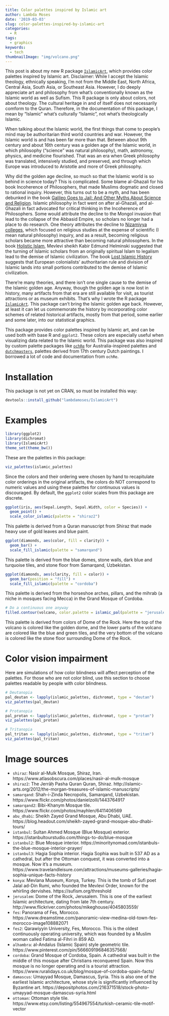 ```yaml
---
title: Color palettes inspired by Islamic art
author: Lambda Moses
date: '2019-03-03'
slug: color-palettes-inspired-by-islamic-art
categories:
  - R
tags:
  - graphics
keywords:
  - tech
thumbnailImage: "img/volcano.png"
---
```


This post is about my new R package [`IslamicArt`](https://github.com/lambdamoses/IslamicArt), which provides color palettes inspired by Islamic art. Disclaimer: While I accept the Islamic theology, ethnically speaking, I'm not from the Middle East, North Africa, Central Asia, South Asia, or Southeast Asia. However, I do deeply appreciate art and philosophy from what's conventionally known as the Islamic world as well as Sufism. This R package is only about colors, not about theology. The cultural heritage in and of itself does not necessarily comform to the Quran. Therefore, in the documentation of this package, I mean by "Islamic" what's culturally "Islamic", not what's theologically Islamic.

When talking about the Islamic world, the first things that come to people's mind may be authoritarian third world countries and war. However, the Islamic world is and has been far more than that. Between about 9th century and about 16th century was a golden age of the Islamic world, in which philosophy ("science" was natural philosophy), math, astronomy, physics, and medicine flourished. That was an era when Greek philosophy was translated, intensively studied, and preserved, and through which Europe was introduced to Aristotle and more of Greek philosophy.

Why did the golden age decline, so much so that the Islamic world is so behind in science today? This is complicated. Some blame al-Ghazali for his book Incoherence of Philosophers, that made Muslims dogmatic and closed to rational inquiry. However, this turns out to be a myth, and has been debunked in the book [Galileo Goes to Jail: And Other Myths About Science and Religion](https://www.goodreads.com/book/show/5543495-galileo-goes-to-jail). Islamic philosophy in fact went on after al-Ghazali, and al-Ghazali in fact advocated for critical thinking in the Incoherence of Philosophers. Some would attribute the decline to the Mongol invasion that lead to the collapse of the Abbasid Empire, so scholars no longer had a place to do research. One theory attributes the decline to [Nizamiyya colleges](https://en.qantara.de/content/the-decline-of-islamic-scientific-thought-dont-blame-it-on-al-ghazali), which focused on religious studies at the expense of scientific (I mean natural philosophy) inquiry, and as a result, becoming religious scholars became more attractive than becoming natural philosophers. In the book [Holistic Islam](https://www.goodreads.com/book/show/38325560-holistic-islam), Mevlevi sheikh Kabir Edmund Helminski suggested that the turning of Islamic scholars from an originally spiritual Islam to legalism lead to the demise of Islamic civilization. The book [Lost Islamic History](https://www.goodreads.com/book/show/20794875-lost-islamic-history) suggests that European colonialists' authoritarian rule and division of Islamic lands into small portions contributed to the demise of Islamic civilization. 

There're many theories, and there isn't one single cause to the demise of the Islamic golden age. Anyway, though the golden age is now lost in history, many artifacts from that era are still available for visit, as tourist attractions or as museum exhibits. That's why I wrote the R package [`IslamicArt`](https://github.com/lambdamoses/IslamicArt). This package can't bring the Islamic golden age back. However, at least it can let us commemorate the history by incorporating color schemes of related historical artifacts, mostly from that period, some earlier and some later, into our statistical graphics. 

This package provides color palettes inspired by Islamic art, and can be used both with base R and `ggplot2`. These colors are especially useful when visualizing data related to the Islamic world. This package was also inspired by custom palette packages like [`ochRe`](https://github.com/ropenscilabs/ochRe) for Australia-inspired palettes and [`dutchmasters`](https://github.com/EdwinTh/dutchmasters), palettes derived from 17th century Dutch paintings. I borrowed a lot of code and documentation from `ochRe`.

# Installation
This package is not yet on CRAN, so must be installed this way:
```r
devtools::install_github("lambdamoses/IslamicArt")
```

# Examples
```r
library(ggplot2)
library(dichromat)
library(IslamicArt)
theme_set(theme_bw())
```

These are the palettes in this package:

```r
viz_palettes(islamic_palettes)
```

Since the colors and their ordering were chosen by hand to recapitulate color orderings in the original artifacts, the colors do NOT correspond to numeric values and using these palettes for continuous values is discouraged. By default, the `ggplot2` color scales from this package are discrete.

```r
ggplot(iris, aes(Sepal.Length, Sepal.Width, color = Species)) +
  geom_point() +
  scale_color_islamic(palette = "shiraz2")
```

This palette is derived from a Quran manuscript from Shiraz that made heavy use of gold leaves and blue paint.

```r
ggplot(diamonds, aes(color, fill = clarity)) +
  geom_bar() +
  scale_fill_islamic(palette = "samarqand")
```

This palette is derived from the blue domes, stone walls, dark blue and turquoise tiles, and stone floor from Samarqand, Uzbekistan.

```r
ggplot(diamonds, aes(clarity, fill = color)) +
  geom_bar(position = "fill") +
  scale_fill_islamic(palette = "cordoba")
```

This palette is derived from the horseshoe arches, pillars, and the mihrab (a niche in mosques facing Mecca) in the Grand Mosque of Cordoba.

```r
# Do a continuous one anyway
filled.contour(volcano, color.palette = islamic_pal(palette = "jerusalem"), asp = 1)
```

This palette is derived from colors of Dome of the Rock. Here the top of the volcano is colored like the golden dome, and the lower parts of the volcano are colored like the blue and green tiles, and the very bottom of the volcano is colored like the stone floor surrounding Dome of the Rock.

# Color vision impairment
Here are simulations of how color blindness will affect perception of the palettes. For those who are not color blind, use this section to choose palettes readable by people with color blindness.
```r
# Deutanopia
pal_deutan <- lapply(islamic_palettes, dichromat, type = "deutan")
viz_palettes(pal_deutan)
```

```r
# Protanopia
pal_protan <- lapply(islamic_palettes, dichromat, type = "protan")
viz_palettes(pal_protan)
```

```r
# Tritanopia
pal_tritan <- lapply(islamic_palettes, dichromat, type = "tritan")
viz_palettes(pal_tritan)
```

# Image sources
* `shiraz`: Nasir al-Mulk Mosque, Shiraz, Iran. https://www.atlasobscura.com/places/nasir-al-mulk-mosque
* `shiraz2`: The Jerrāḥ Pasha Quran Quran, Shiraz. http://islamic-arts.org/2012/the-morgan-treasures-of-islamic-manuscripts/
* `samarqand`: Shah-i-Zinda Necropolis, Samarqand, Uzbekistan. https://www.flickr.com/photos/danielzolli/1443764917
* `samarqand2`: Bibi-Khanym Mosque tile. https://www.flickr.com/photos/mayhlen/6411406569
* `abu_dhabi`: Sheikh Zayed Grand Mosque, Abu Dhabi, UAE. https://blog.headout.com/sheikh-zayed-grand-mosque-abu-dhabi-tours/
* `istanbul`: Sultan Ahmed Mosque (Blue Mosque) exterior. https://istanbultourstudio.com/things-to-do/blue-mosque
* `istanbul2`: Blue Mosque interior. https://minoritynomad.com/istanbuls-the-blue-mosque-interior-prayer/
* `istanbul3`: Hagia Sophia interior. Hagia Sophia was built in 537 AD as a cathedral, but after the Ottoman conquest, it was converted into a mosque. Now it's a museum. https://www.travelandleisure.com/attractions/museums-galleries/hagia-sophia-unique-facts-history
* `konya`: Mevlana Museum, Konya, Turkey. This is the tomb of Sufi poet Jalal ad-Din Rumi, who founded the Mevlevi Order, known for the whirling dervishes. https://sufism.org/threshold
* `jerusalem`: Dome of the Rock, Jerusalem. This is one of the earliest Islamic architecture, dating from late 7th century. http://www.flickriver.com/photos/mikeghouse/4045803559/
* `fes`: Panorama of Fes, Morocco. https://www.dreamstime.com/panoramic-view-medina-old-town-fes-morocco-image108882071
* `fes2`: Qarawiyyin University, Fes, Morocco. This is the oldest continuously operating university, which was founded by a Muslim woman called Fatima al-Fihri in 859 AD.
* `alhambra`: al-Andalus (Islamic Spain) style geometric tile. https://www.pinterest.com/pin/566609196846357568/
* `cordoba`: Grand Mosque of Cordoba, Spain. A cathedral was built in the middle of this mosque after Christians reconquered Spain. Now this mosque is no longer operating and is a tourist attraction. https://www.ruralidays.co.uk/blog/mosque-of-cordoba-spain-facts/
* `damascus`: Umayyad Mosque, Damascus, Syria. This is also one of the earliest Islamic architecture, whose style is significantly influenced by Byzantine art. https://depositphotos.com/216371518/stock-photo-umayyad-mosque-damascus-syria.html
* `ottoman`: Ottoman style tile. https://www.etsy.com/listing/554967554/turkish-ceramic-tile-motif-vector

